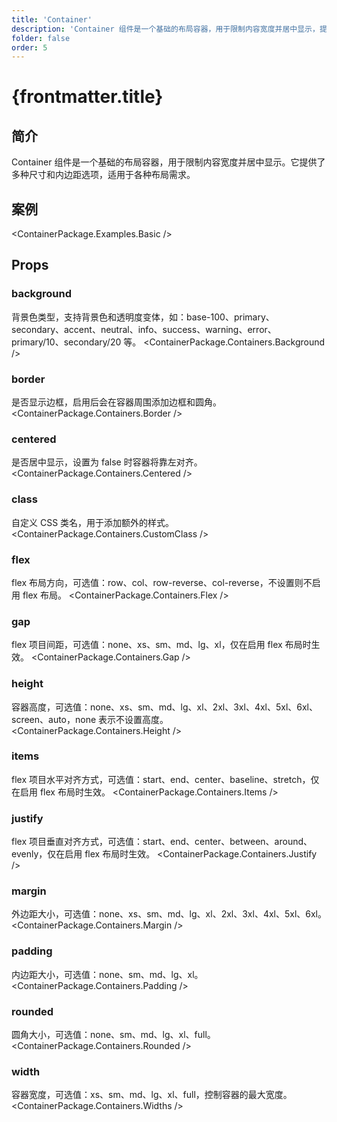 ```yaml
---
title: 'Container'
description: 'Container 组件是一个基础的布局容器，用于限制内容宽度并居中显示，提供多种尺寸和内边距选项'
folder: false
order: 5
---
```



# {frontmatter.title}

## 简介

Container 组件是一个基础的布局容器，用于限制内容宽度并居中显示。它提供了多种尺寸和内边距选项，适用于各种布局需求。

## 案例

<ContainerPackage.Examples.Basic />

## Props

### background
背景色类型，支持背景色和透明度变体，如：base-100、primary、secondary、accent、neutral、info、success、warning、error、primary/10、secondary/20 等。
<ContainerPackage.Containers.Background />

### border
是否显示边框，启用后会在容器周围添加边框和圆角。
<ContainerPackage.Containers.Border />

### centered
是否居中显示，设置为 false 时容器将靠左对齐。
<ContainerPackage.Containers.Centered />

### class
自定义 CSS 类名，用于添加额外的样式。
<ContainerPackage.Containers.CustomClass />

### flex
flex 布局方向，可选值：row、col、row-reverse、col-reverse，不设置则不启用 flex 布局。
<ContainerPackage.Containers.Flex />

### gap
flex 项目间距，可选值：none、xs、sm、md、lg、xl，仅在启用 flex 布局时生效。
<ContainerPackage.Containers.Gap />

### height
容器高度，可选值：none、xs、sm、md、lg、xl、2xl、3xl、4xl、5xl、6xl、screen、auto，none 表示不设置高度。
<ContainerPackage.Containers.Height />

### items
flex 项目水平对齐方式，可选值：start、end、center、baseline、stretch，仅在启用 flex 布局时生效。
<ContainerPackage.Containers.Items />

### justify
flex 项目垂直对齐方式，可选值：start、end、center、between、around、evenly，仅在启用 flex 布局时生效。
<ContainerPackage.Containers.Justify />

### margin
外边距大小，可选值：none、xs、sm、md、lg、xl、2xl、3xl、4xl、5xl、6xl。
<ContainerPackage.Containers.Margin />

### padding
内边距大小，可选值：none、sm、md、lg、xl。
<ContainerPackage.Containers.Padding />

### rounded
圆角大小，可选值：none、sm、md、lg、xl、full。
<ContainerPackage.Containers.Rounded />

### width
容器宽度，可选值：xs、sm、md、lg、xl、full，控制容器的最大宽度。
<ContainerPackage.Containers.Widths />
